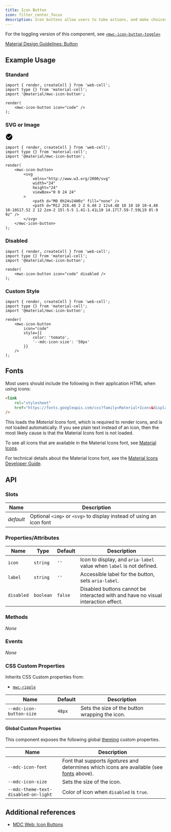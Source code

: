 ```yaml
---
title: Icon Button
icon: filter_center_focus
description: Icon buttons allow users to take actions, and make choices, with a single tap.
---
```




For the toggling version of this component, see [`<mwc-icon-button-toggle>`][1]

[Material Design Guidelines: Button][2]

## Example Usage

### Standard

<Example>
    <mwc-icon-button icon="code" />
</Example>

```TSX
import { render, createCell } from 'web-cell';
import type {} from 'material-cell';
import '@material/mwc-icon-button';

render(
    <mwc-icon-button icon="code" />
);
```

### SVG or Image

<Example>
    <mwc-icon-button>
        <svg
            xmlns="http://www.w3.org/2000/svg"
            width="24"
            height="24"
            viewBox="0 0 24 24"
        >
            <path d="M0 0h24v24H0z" fill="none" />
            <path d="M12 2C6.48 2 2 6.48 2 12s4.48 10 10 10 10-4.48 10-10S17.52 2 12 2zm-2 15l-5-5 1.41-1.41L10 14.17l7.59-7.59L19 8l-9 9z" />
        </svg>
    </mwc-icon-button>
</Example>

```TSX
import { render, createCell } from 'web-cell';
import type {} from 'material-cell';
import '@material/mwc-icon-button';

render(
    <mwc-icon-button>
        <svg
            xmlns="http://www.w3.org/2000/svg"
            width="24"
            height="24"
            viewBox="0 0 24 24"
        >
            <path d="M0 0h24v24H0z" fill="none" />
            <path d="M12 2C6.48 2 2 6.48 2 12s4.48 10 10 10 10-4.48 10-10S17.52 2 12 2zm-2 15l-5-5 1.41-1.41L10 14.17l7.59-7.59L19 8l-9 9z" />
        </svg>
    </mwc-icon-button>
);
```

### Disabled

<Example>
    <mwc-icon-button icon="code" disabled />
</Example>

```TSX
import { render, createCell } from 'web-cell';
import type {} from 'material-cell';
import '@material/mwc-icon-button';

render(
    <mwc-icon-button icon="code" disabled />
);
```

### Custom Style

<Example>
    <mwc-icon-button
        icon="code"
        style={{
            color: 'tomato',
            '--mdc-icon-size': '50px'
        }}
    />
</Example>

```TSX
import { render, createCell } from 'web-cell';
import type {} from 'material-cell';
import '@material/mwc-icon-button';

render(
    <mwc-icon-button
        icon="code"
        style={{
            color: 'tomato',
            '--mdc-icon-size': '50px'
        }}
    />
);
```

## Fonts

Most users should include the following in their application HTML when using icons:

```html
<link
    rel="stylesheet"
    href="https://fonts.googleapis.com/css?family=Material+Icons&display=block"
/>
```

This loads the _Material Icons_ font, which is required to render icons, and is
_not_ loaded automatically. If you see plain text instead of an icon, then the
most likely cause is that the Material Icons font is not loaded.

To see all icons that are available in the Material Icons font, see [Material Icons][3].

For technical details about the Material Icons font, see the [Material Icons Developer Guide][4].

## API

### Slots

| Name      | Description                                                          |
| --------- | -------------------------------------------------------------------- |
| _default_ | Optional `<img>` or `<svg>` to display instead of using an icon font |

### Properties/Attributes

| Name       | Type      | Default | Description                                                                       |
| ---------- | --------- | ------- | --------------------------------------------------------------------------------- |
| `icon`     | `string`  | `''`    | Icon to display, and `aria-label` value when `label` is not defined.              |
| `label`    | `string`  | `''`    | Accessible label for the button, sets `aria-label`.                               |
| `disabled` | `boolean` | `false` | Disabled buttons cannot be interacted with and have no visual interaction effect. |

### Methods

_None_

### Events

_None_

### CSS Custom Properties

Inherits CSS Custom properties from:

-   [`mwc-ripple`][5]

| Name                     | Default | Description                                    |
| ------------------------ | ------- | ---------------------------------------------- |
| `--mdc-icon-button-size` | `48px`  | Sets the size of the button wrapping the icon. |

#### Global Custom Properties

This component exposes the following global [theming][6] custom properties.

| Name                                 | Description                                                                                          |
| ------------------------------------ | ---------------------------------------------------------------------------------------------------- |
| `--mdc-icon-font`                    | Font that supports _ligatures_ and determines which icons are available (see [fonts](#fonts) above). |
| `--mdc-icon-size`                    | Sets the size of the icon.                                                                           |
| `--mdc-theme-text-disabled-on-light` | Color of icon when `disabled` is `true`.                                                             |

## Additional references

-   [MDC Web: Icon Buttons](https://material.io/develop/web/components/buttons/icon-buttons/)

[1]: components/form/icon-button-toggle
[2]: https://material.io/design/components/buttons.html
[3]: https://material.io/resources/icons/
[4]: https://google.github.io/material-design-icons/
[5]: components/ripple
[6]: https://github.com/material-components/material-components-web-components/blob/master/docs/theming.md
